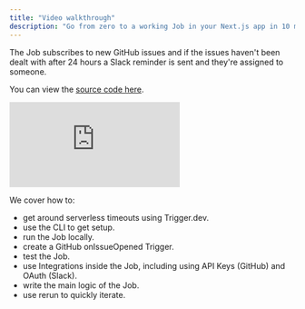```yaml
---
title: "Video walkthrough"
description: "Go from zero to a working Job in your Next.js app in 10 minutes."
---
```


The Job subscribes to new GitHub issues and if the issues haven't been dealt with after 24 hours a Slack reminder is sent and they're assigned to someone.

You can view the [source code here](https://github.com/triggerdotdev/examples/tree/main/github-issue-reminder).

<iframe
  className="w-full aspect-video"
  src="https://www.youtube.com/embed/uocBQt2HeQo"
  title="Create a serverless background job in 10 mins"
  frameborder="0"
  allow="accelerometer; autoplay; clipboard-write; encrypted-media; gyroscope; picture-in-picture"
  allowfullscreen
></iframe>

We cover how to:

- get around serverless timeouts using Trigger.dev.
- use the CLI to get setup.
- run the Job locally.
- create a GitHub onIssueOpened Trigger.
- test the Job.
- use Integrations inside the Job, including using API Keys (GitHub) and OAuth (Slack).
- write the main logic of the Job.
- use rerun to quickly iterate.
